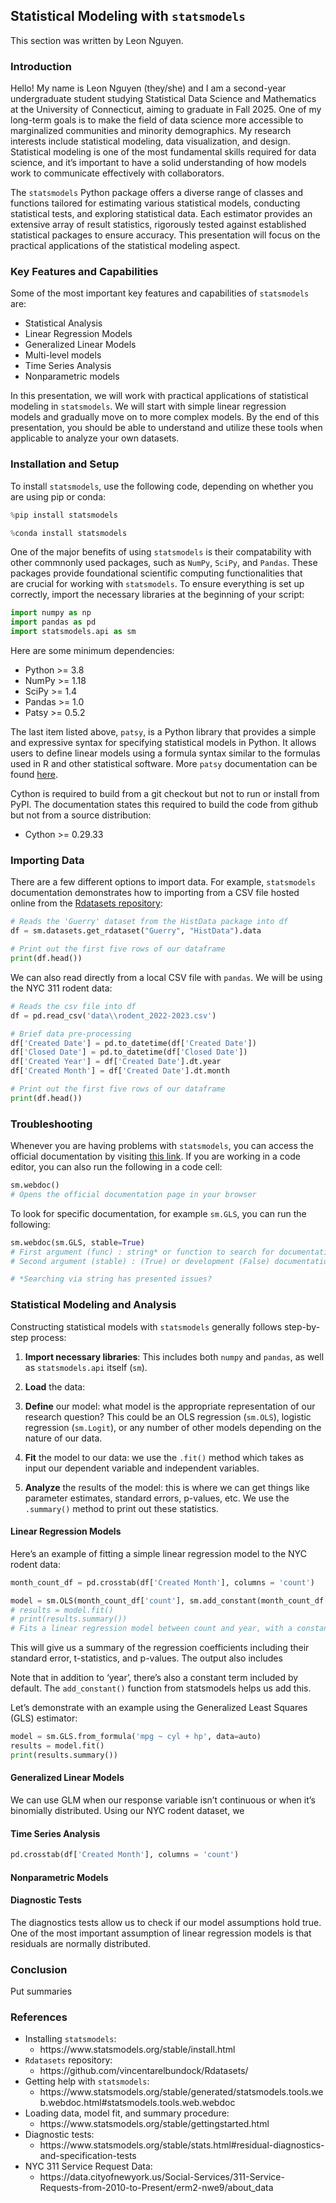 ## Statistical Modeling with `statsmodels`

This section was written by Leon Nguyen.

### Introduction

Hello! My name is Leon Nguyen (they/she) and I am a second-year undergraduate 
student studying Statistical Data Science and Mathematics at the University 
of Connecticut, aiming to graduate in Fall 2025. One of my long-term goals is to 
make the field of data science more accessible to marginalized communities and 
minority demographics. My research interests include statistical modeling, 
data visualization, and design. Statistical modeling is one of the most 
fundamental skills required for data science, and it's important to have a solid 
understanding of how models work to communicate effectively with collaborators. 

The `statsmodels` Python package offers a diverse range of classes and functions 
tailored for estimating various statistical models, conducting statistical tests, 
and exploring statistical data. Each estimator provides an extensive array of 
result statistics, rigorously tested against established statistical packages to 
ensure accuracy. This presentation will focus on the practical applications of the 
statistical modeling aspect.

### Key Features and Capabilities

Some of the most important key features and capabilities of `statsmodels` are:

+ Statistical Analysis
+ Linear Regression Models
+ Generalized Linear Models
+ Multi-level models 
+ Time Series Analysis
+ Nonparametric models

In this presentation, we will work with practical applications of statistical 
modeling in `statsmodels`. We will start with simple linear regression  
models and gradually move on to more complex models. By the end of this  
presentation, you should be able to understand and utilize these tools when 
applicable to analyze your own datasets. 

### Installation and Setup

To install `statsmodels`, use the following code, depending on whether you are 
using pip or conda: 
```python
%pip install statsmodels
```

```python
%conda install statsmodels
```

One of the major benefits of using `statsmodels` is their compatability with 
other commnonly used packages, such as `NumPy`, `SciPy`, and `Pandas`. 
These packages provide foundational scientific computing functionalities that  
are crucial for working with `statsmodels`. To ensure everything is set up  
correctly, import the necessary libraries at the beginning of your script:

```python
import numpy as np
import pandas as pd
import statsmodels.api as sm
```

Here are some minimum dependencies:

+ Python >= 3.8
+ NumPy >= 1.18
+ SciPy >= 1.4
+ Pandas >= 1.0
+ Patsy >= 0.5.2

The last item listed above, `patsy`, is a Python library that provides a simple 
and expressive syntax for specifying statistical models in Python. It allows 
users to define linear models using a formula syntax similar to the formulas 
used in R and other statistical software. More `patsy` documentation can be 
found [here](https://patsy.readthedocs.io/en/latest/).

Cython is required to build from a git checkout but not to run or install from 
PyPI. The documentation states this required to build the code from github but 
not from a source distribution:

+ Cython >= 0.29.33 

### Importing Data

There are a few different options to import data. For example, `statsmodels` 
documentation demonstrates how to importing from a CSV file hosted online from 
the [Rdatasets repository](https://github.com/vincentarelbundock/Rdatasets/):

```python
# Reads the 'Guerry' dataset from the HistData package into df
df = sm.datasets.get_rdataset("Guerry", "HistData").data

# Print out the first five rows of our dataframe
print(df.head())
```

We can also read directly from a local CSV file with `pandas`. We will be using 
the NYC 311 rodent data:
```python
# Reads the csv file into df
df = pd.read_csv('data\\rodent_2022-2023.csv')

# Brief data pre-processing
df['Created Date'] = pd.to_datetime(df['Created Date'])
df['Closed Date'] = pd.to_datetime(df['Closed Date'])
df['Created Year'] = df['Created Date'].dt.year
df['Created Month'] = df['Created Date'].dt.month

# Print out the first five rows of our dataframe
print(df.head())
```

### Troubleshooting

Whenever you are having problems with `statsmodels`, you can access the  
official documentation by visiting [this link](https://www.statsmodels.org/stable/index.html). If you are working in a code editor, you can also run the following in a code cell:
```python
sm.webdoc() 
# Opens the official documentation page in your browser
```

To look for specific documentation, for example `sm.GLS`, you can run the following:
```python
sm.webdoc(sm.GLS, stable=True)
# First argument (func) : string* or function to search for documentation 
# Second argument (stable) : (True) or development (False) documentation, default is stable

# *Searching via string has presented issues?
```

### Statistical Modeling and Analysis

Constructing statistical models with `statsmodels` generally follows step-by-step 
process: 

1. **Import necessary libraries**: This includes both `numpy` and `pandas`, as well  
as `statsmodels.api` itself (`sm`).

1. **Load** the data: 

1. **Define** our model: what model is the appropriate representation of our 
   research question? This could be an OLS regression (`sm.OLS`), logistic 
   regression (`sm.Logit`), or any number of other models depending on the 
   nature of our data.
   
1. **Fit** the model to our data: we use the `.fit()` method which takes as input 
   our dependent variable and independent variables.
   
1. **Analyze** the results of the model: this is where we can get things like 
   parameter estimates, standard errors, p-values, etc. We use the 
   `.summary()` method to print out these statistics.

#### Linear Regression Models

Here's an example of fitting a simple linear regression model to the NYC rodent data:



```python
month_count_df = pd.crosstab(df['Created Month'], columns = 'count')

model = sm.OLS(month_count_df['count'], sm.add_constant(month_count_df['Created Month']))
# results = model.fit()
# print(results.summary())
# Fits a linear regression model between count and year, with a constant term
```

This will give us a summary of the regression coefficients including their 
standard error, t-statistics, and p-values. The output also includes

Note that in addition to 'year', there's also a constant term included by           
default. The `add_constant()` function from statsmodels helps us add this. 

Let's demonstrate with an example using the Generalized Least Squares (GLS) 
estimator:
```python
model = sm.GLS.from_formula('mpg ~ cyl + hp', data=auto)
results = model.fit()
print(results.summary())
```

#### Generalized Linear Models

We can use GLM when our response variable isn't continuous or when it's        
binomially distributed. Using our NYC rodent dataset, we

#### Time Series Analysis

```python
pd.crosstab(df['Created Month'], columns = 'count')
```

#### Nonparametric Models

#### Diagnostic Tests

The diagnostics tests allow us to check if our model assumptions hold true. One 
of the most important assumption of linear regression models is that residuals 
are normally distributed.


### Conclusion

Put summaries

### References

* Installing `statsmodels`:
    + https://www.statsmodels.org/stable/install.html

* `Rdatasets` repository:
    + https://github.com/vincentarelbundock/Rdatasets/

* Getting help with `statsmodels`:
    + https://www.statsmodels.org/stable/generated/statsmodels.tools.web.webdoc.html#statsmodels.tools.web.webdoc

* Loading data, model fit, and summary procedure:
    + https://www.statsmodels.org/stable/gettingstarted.html

* Diagnostic tests:
    + https://www.statsmodels.org/stable/stats.html#residual-diagnostics-and-specification-tests

* NYC 311 Service Request Data:
    + https://data.cityofnewyork.us/Social-Services/311-Service-Requests-from-2010-to-Present/erm2-nwe9/about_data

